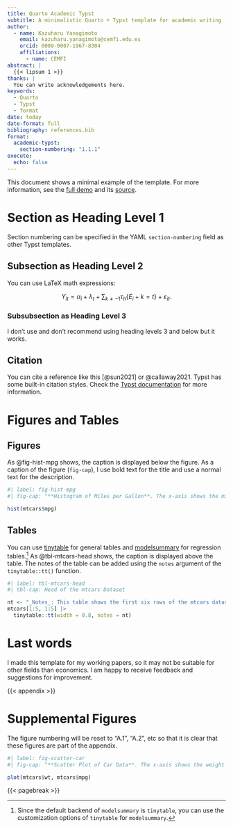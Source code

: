 ```yaml
---
title: Quarto Academic Typst
subtitle: A minimalistic Quarto + Typst template for academic writing
author:
  - name: Kazuharu Yanagimoto
    email: kazuharu.yanagimoto@cemfi.edu.es
    orcid: 0009-0007-1967-8304
    affiliations:
      - name: CEMFI
abstract: |
  {{< lipsum 1 >}}
thanks: |
  You can write acknowledgements here.
keywords:
  - Quarto
  - Typst
  - format
date: today
date-format: full
bibliography: references.bib
format:
  academic-typst:
    section-numbering: "1.1.1"
execute:
  echo: false
---
```


This document shows a minimal example of the template.
For more information, see the [full demo](https://kazuyanagimoto.com/quarto-academic-typst/template-full.pdf) and its [source](https://kazuyanagimoto.com/quarto-academic-typst/template-full.qmd).

# Section as Heading Level 1

Section numbering can be specified in the YAML `section-numbering` field
as other Typst templates.

## Subsection as Heading Level 2

You can use LaTeX math expressions:

$$
Y_{it} = \alpha_i + \lambda_t + \sum_{k \neq -1} \tau_h \{E_i + k = t\} +
\varepsilon_{it}.
$$

### Subsubsection as Heading Level 3

I don't use and don't recommend using heading levels 3 and below but it works.

## Citation

You can cite a reference like this [@sun2021] or @callaway2021.
Typst has some built-in citation styles. Check the [Typst documentation](https://typst.app/docs/reference/model/bibliography/#parameters-style) for more information.

# Figures and Tables

## Figures

As @fig-hist-mpg shows, the caption is displayed below the figure.
As a caption of the figure (`fig-cap`), I use bold text for the title and use a normal text for the description.

```r
#| label: fig-hist-mpg
#| fig-cap: "**Histogram of Miles per Gallon**. The x-axis shows the miles per gallon, and the y-axis shows the frequency."

hist(mtcars$mpg)
```

## Tables

You can use [tinytable](https://vincentarelbundock.github.io/tinytable/)
for general tables and [modelsummary](https://vincentarelbundock.github.io/modelsummary/) for regression tables.^[Since the default backend of `modelsummary` is `tinytable`, you can use the customization options of `tinytable` for `modelsummary`.]
As @tbl-mtcars-head shows, the caption is displayed above the table.
The notes of the table can be added using the `notes` argument of the `tinytable::tt()` function.

```r
#| label: tbl-mtcars-head
#| tbl-cap: Head of the mtcars Dataset

nt <- "_Notes_: This table shows the first six rows of the mtcars dataset."
mtcars[1:5, 1:5] |>
  tinytable::tt(width = 0.8, notes = nt)         
```
# Last words

I made this template for my working papers, so it may not be suitable for other fields than economics.
I am happy to receive feedback and suggestions for improvement.

{{< appendix >}}

# Supplemental Figures

The figure numbering will be reset to "A.1", "A.2", etc so that it is clear that these figures are part of the appendix.

```r
#| label: fig-scatter-car
#| fig-cap: "**Scatter Plot of Car Data**. The x-axis shows the weight of the car, and the y-axis shows the miles per gallon."

plot(mtcars$wt, mtcars$mpg)
```

{{< pagebreak >}}
<!-- Bibliography -->
